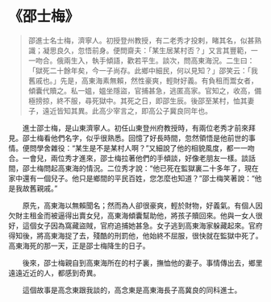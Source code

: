 # 《邵士梅》

> 邵進士名士梅，濟寧人。初授登州教授，有二老秀才投剌，睹其名，似甚熟識；凝思良久，忽悟前身。便問齋夫：「某生居某村否？」又言其豐範，一一吻合。俄兩生入，執手傾語，歡若平生。談次，問高東海況。二生曰：「獄死二十餘年矣，今一子尚存。此鄉中細民，何以見知？」邵笑云：「我舊戚也。」先是，高東海素無賴，然性豪爽，輕財好義。有負租而鬻女者，傾囊代贖之。私一媼，媼坐隱盜，官捕甚急，逃匿高家。官知之，收高，備極搒掠，終不服，尋死獄中。其死之日，即邵生辰。後邵至某村，恤其妻子，遠近皆知其異。此高少宰言之，即高公子冀良同年也。

&emsp;&emsp;進士邵士梅，是山東濟寧人。初任山東登州府教授時，有兩位老秀才前來拜見。邵士梅看他們名字，似乎很熟悉。回憶了好長時間，忽然領悟是他前世的事情。便問學舍雜役：“某生是不是某村人啊？”又細說了他的相貌風度，都一一吻合。一會兒，兩位秀才進來，邵士梅拉著他們的手傾談，好像老朋友一樣。談話間，邵士梅問起高東海的情況。二位秀才說：“他已死在監獄裏二十多年了，現在家中還有一個兒子。他只是鄉間的平民百姓，您怎麼也知道？”邵士梅笑著說：“他是我故舊親戚。”

&emsp;&emsp;原先，高東海以無賴聞名；然而為人卻很豪爽，輕於財物，好義氣。有個人因欠財主租金而被逼得出賣女兒，高東海傾囊幫助他，將孩子贖回來。他與一女人很好，這個女子因為窩藏盜賊，官府追捕她甚急。女子逃到高東海家躲藏起來。官府得知後，將高東海捉了去，殘酷的刑罰他，他始終不屈服，很快就在監獄中死了。高東海死的那一天，正是邵士梅降生的日子。

&emsp;&emsp;後來，邵士梅親自到高東海所在的村子裏，撫恤他的妻子。事情傳出去，鄉里遠遠近近的人，都感到奇異。

&emsp;&emsp;這個故事是高念東跟我談的，高念東是高東海長子高冀良的同科進士。
